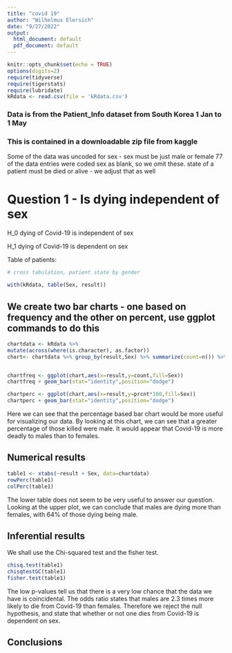 ```yaml
---
title: "covid 19"
author: "Wilhelmus Elersich"
date: "9/27/2022"
output:
  html_document: default
  pdf_document: default
---
```


```r
knitr::opts_chunk$set(echo = TRUE)
options(digits=2)
require(tidyverse)
require(tigerstats)
require(lubridate)
kRdata <- read.csv(file = 'kRdata.csv')
```
### Data is from the Patient_Info dataset from South Korea 1 Jan to 1 May 
### This is contained in a downloadable zip file from kaggle

Some of the data was uncoded for sex - sex must be just male or female
77 of the data entries were coded sex  as blank, so we omit these.
state of a patient must be died or alive - we adjust that as well   
  
# Question 1 - Is dying independent of sex
H_0 dying of Covid-19 is independent of sex

H_1 dying of Covid-19 is dependent on sex



Table of patients:
```r

# cross tabulation, patient state by gender

with(kRdata, table(Sex, result))

```

## We create two bar charts - one based on frequency and the other on percent, use ggplot commands to do this

```r
chartdata <- kRdata %>%
mutate(across(where(is.character), as.factor))
chart<- chartdata %>% group_by(result,Sex) %>% summarize(count=n()) %>% mutate(prcnt=count/sum(count))


chartfreq <- ggplot(chart,aes(x=result,y=count,fill=Sex))
chartfreq + geom_bar(stat="identity",position="dodge")

chartperc <- ggplot(chart,aes(x=result,y=prcnt*100,fill=Sex))
chartperc + geom_bar(stat="identity",position="dodge")

```

Here we can see that the percentage based bar chart would be more useful for visualizing our data. By looking at this chart, we can see that a greater percentage of those killed were male. It would appear that Covid-19 is more deadly to males than to females.





  
## Numerical results
```r
table1 <- xtabs(~result + Sex, data=chartdata)
rowPerc(table1)
colPerc(table1)
```

The lower table does not seem to be very useful to answer our question. Looking at the upper plot, we can conclude that males are dying more than females, with 64% of those dying being male.

## Inferential results 
We shall use the Chi-squared test and the fisher test.

```r
chisq.test(table1)
chisqtestGC(table1)
fisher.test(table1)
```
The low p-values tell us that there is a very low chance that the data we have is coincidental. The odds ratio states that males are 2.3 times more likely to die from Covid-19 than females. Therefore we reject the null hypothesis, and state that whether or not one dies from Covid-19 is dependent on sex.


## Conclusions

